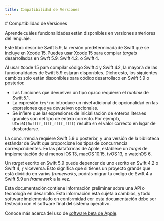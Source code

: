 ```yaml
---
title: Compatibilidad de Versiones
---
```



<Hero>
  # Compatibilidad de Versiones

  Aprende cuáles funcionalidades están disponibles en versiones anteriores del lenguaje.
</Hero>


Este libro describe Swift 5.9, la versión predeterminada de Swift que se incluye en Xcode 15. Puedes usar Xcode 15 para compilar _targets_ desarrollados en Swift 5.9, Swift 4.2, o Swift 4.

Al usar Xcode 15 para compilar código Swift 4 y Swift 4.2, la mayoría de las funcionalidades de Swift 5.9 estarán disponibles. Dicho esto, los siguientes cambios solo están disponibles para código desarrollado en Swift 5.9 o posterior:

- Las funciones que devuelven un tipo opaco requieren el _runtime_ de Swift 5.1.
- La expresión `try?` no introduce un nivel adicional de opcionalidad en las expresiones que ya devuelven opcionales.
- Se infiere que las expresiones de inicialización de enteros literales grandes son del tipo de entero correcto. Por ejemplo, `UInt64(0xffff_ffff_ffff_ffff)` resulta en el valor correcto en lugar de desbordarse.

La concurrencia requiere Swift 5.9 o posterior, y una versión de la biblioteca estándar de Swift que proporcione los tipos de concurrencia correspondientes. En las plataformas de Apple, establece un _target_ de implementación de al menos iOS 13, macOS 10.15, tvOS 13, o watchOS 6.

Un _target_ escrito en Swift 5.9 puede depender de uno escrito en Swift 4.2 o Swift 4, y viceversa. Esto significa que si tienes un proyecto grande que está dividido en varios _frameworks_, podrás migrar tu código de Swift 4 a Swift 5.9 un _framework_ a la vez.

<Callout type="beta">
  Esta documentación contiene información preliminar sobre una API o tecnología en desarrollo. Esta información está sujeta a cambios, y todo software implementado en conformidad con esta documentación debe ser testeado con el software final del sistema operativo.

  Conoce más acerca del uso de [software beta de Apple](https://developer.apple.com/es/support/beta-software/).
</Callout>
